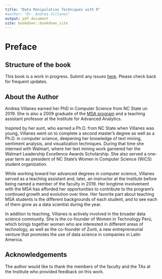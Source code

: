 ```yaml
--- 
title: "Data Manipulation Techniques with R"
#author: "Dr. Andrea Villanes"
output: pdf_document
site: bookdown::bookdown_site
---
```


# Preface

## Structure of the book

This book is a work in progress. Submit any issues  [here](https://github.com/andreavillanes/R_Data_Manipulation_Techniques/issues). Please check back for frequent updates. 

## About the Author

Andrea Villanes earned her PhD in Computer Science from NC State un 2019. She is also a 2009 graduate of the [MSA program](https://analytics.ncsu.edu/) and a teaching assistant professor at the Institute for Advanced Analytics.

Inspired by her aunt, who earned a Ph.D. from NC State when Villanes was young, Villanes went on to complete a second master’s degree as well as a Ph.D. in computer science, deepening her knowledge of text mining, sentiment analysis, and visualization techniques. During that time she interned with Walmart, where her text mining work garnered her the Walmart Leadership Excellence Awards Scholarship. She also served a one-year term as president of NC State’s Women in Computer Science (WiCS) student organization. 

While working toward her advanced degrees in computer science, Villanes served as a teaching assistant and, later, an instructor at the Institute before being named a member of the faculty in 2019. Her longtime involvement with the MSA has afforded her opportunities to contribute to the program’s continued growth and evolution over time. Her favorite part about teaching MSA students is the different backgrounds of each student, and to see each of them grow as a data scientist during the year. 

In addition to teaching, Villanes is actively involved in the broader data science community. She is the co-founder of Women in Technology Perú, which brings together women who are interested in different areas of technology, as well as the co-founder of Zunti, a new entrepreneurial venture that promotes the use of data science in companies in Latin America. 

## Acknowledgements

The author would like to thank the members of the faculty and the TAs at the Institute who provided feedback on this work.
